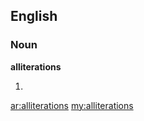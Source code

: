 ==English==

===Noun===
'''alliterations'''

# {{plural of|[[alliteration]]}}

[[ar:alliterations]]
[[my:alliterations]]